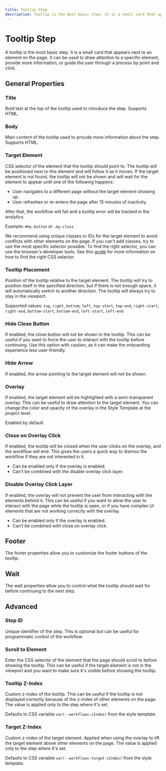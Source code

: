 ```yaml
---
title: Tooltip Step
description: Tooltip is the most basic step. It is a small card that appears next to an element on the page.
---
```


# Tooltip Step

A tooltip is the most basic step. It is a small card that appears next to an element on the page. It can be used to draw attention to a specific element, provide more information, or guide the user through a process by point and click.

## General Properties

### Title

Bold text at the top of the tooltip used to introduce the step. Supports HTML.

### Body

Main content of the tooltip used to provide more information about the step. Supports HTML.

### Target Element

CSS selector of the element that the tooltip should point to. The tooltip will be positioned next to this element and will follow it as it moves. If the target element is not found, the tooltip will not be shown and will wait for the element to appear until one of the following happens:

- User navigates to a different page without the target element showing up.
- User refreshes or re-enters the page after 15 minutes of inactivity.

After that, the workflow will fail and a tooltip error will be tracked in the analytics.

Example: `#my-button` or `.my-class`

We recommend using unique classes or IDs for the target element to avoid conflicts with other elements on the page. If you can't add classes, try to use the most specific selector possible. To find the right selector, you can use the browser's developer tools. See this [guide](https://www.scrapingbee.com/tutorials/how-to-extract-css-selectors-using-chrome/) for more information on how to find the right CSS selector.

### Tooltip Placement

Position of the tooltip relative to the target element. The tooltip will try to position itself in the specified direction, but if there is not enough space, it will automatically switch to another direction. The tooltip will always try to stay in the viewport.

Supported values: `top`, `right`, `bottom`, `left`, `top-start`, `top-end`, `right-start`, `right-end`, `bottom-start`, `bottom-end`, `left-start`, `left-end`

### Hide Close Button

If enabled, the close button will not be shown in the tooltip. This can be useful if you want to force the user to interact with the tooltip before continuing. Use this option with caution, as it can make the onboarding experience less user-friendly.

### Hide Arrow

If enabled, the arrow pointing to the target element will not be shown.

### Overlay

If enabled, the target element will be highlighted with a semi-transparent overlay. This can be useful to draw attention to the target element. You can change the color and opacity of the overlay in the Style Template at the project level.

Enabled by default.

### Close on Overlay Click

If enabled, the tooltip will be closed when the user clicks on the overlay, and the workflow will end. This gives the users a quick way to dismiss the workflow if they are not interested in it.

- Can be enabled only if the overlay is enabled.
- Can't be combined with the disable overlay click layer.

### Disable Overlay Click Layer

If enabled, the overlay will not prevent the user from interacting with the elements behind it. This can be useful if you want to allow the user to interact with the page while the tooltip is open, or if you have complex UI elements that are not working correctly with the overlay.

- Can be enabled only if the overlay is enabled.
- Can't be combined with close on overlay click.

## Footer

The footer properties allow you to customize the footer buttons of the tooltip.


## Wait

The wait properties allow you to control what the tooltip should wait for before continuing to the next step.


## Advanced

### Step ID

Unique identifier of the step. This is optional but can be useful for programmatic control of the workflow.

### Scroll to Element

Enter the CSS selector of the element that the page should scroll to before showing the tooltip. This can be useful if the target element is not in the viewport and you want to make sure it's visible before showing the tooltip.

### Tooltip Z-Index

Custom z-index of the tooltip. This can be useful if the tooltip is not displayed correctly because of the z-index of other elements on the page. The value is applied only to the step where it's set.

Defaults to CSS variable `var(--workflows-zIndex)` from the style template.

### Target Z-Index

Custom z-index of the target element. Applied when using the overlay to lift the target element above other elements on the page. The value is applied only to the step where it's set.

Defaults to CSS variable `var(--workflows-target-zIndex)` from the style template.